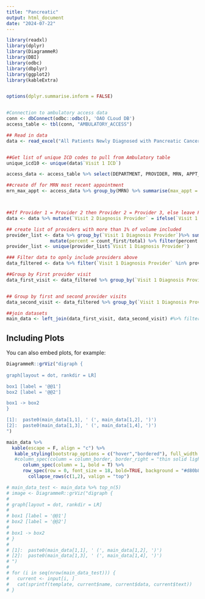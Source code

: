 ```yaml
---
title: "Pancreatic"
output: html_document
date: "2024-07-22"
---
```


```r
library(readxl)
library(dplyr)
library(DiagrammeR)
library(DBI)
library(odbc)
library(dbplyr)
library(ggplot2)
library(kableExtra)


options(dplyr.summarise.inform = FALSE)


#Connection to ambulatory access data
conn <- dbConnect(odbc::odbc(), 'OAO CLoud DB')
access_table <- tbl(conn, "AMBULATORY_ACCESS")

## Read in data
data <- read_excel("All Patients Newly Diagnosed with Pancreatic Cancer_2024-06-02.xlsx") %>% mutate(YEAR = format(`Visit 1 Diagnosis  Date`, "%Y")) %>% filter(YEAR >= 2020)


##Get list of unique ICD codes to pull from Ambulatory table
unique_icd10 <- unique(data$`Visit 1 ICD`)

access_data <- access_table %>% select(DEPARTMENT, PROVIDER, MRN, APPT_DTTM, PRIMARY_DX_CODE, APPT_STATUS) %>% filter(PRIMARY_DX_CODE %in% unique_icd10, APPT_STATUS %in% c("Arrived")) %>% collect()

##create df for MRN most recent appointment
mrn_max_appt <- access_data %>% group_by(MRN) %>% summarise(max_appt = format(max(APPT_DTTM), "%Y-%m-%d")) %>% filter(format(as.Date(max_appt), "%Y") == 2024)




```


```r
##If Provider 1 = Provider 2 then Provider 2 = Provider 3, else leave Provider 2
data <- data %>% mutate(`Visit 2 Diagnosis Provider` = ifelse(`Visit 1 Diagnosis Provider` == `Visit 2 Diagnosis Provider`, `Visit 3 Diagnosis Provider`, `Visit 2 Diagnosis Provider`))

## create list of providers with more than 1% of volume included
provider_list <- data %>% group_by(`Visit 1 Diagnosis Provider`)%>% summarise(count_first = n()) %>% mutate(total = sum(count_first)) %>%
                mutate(percent = count_first/total) %>% filter(percent >= 0.01)
provider_list <- unique(provider_list$`Visit 1 Diagnosis Provider`)

### Filter data to opnly include providers above
data_filtered <- data %>% filter(`Visit 1 Diagnosis Provider` %in% provider_list)

```

```r
##Group by First provider visit
data_first_visit <- data_filtered %>% group_by(`Visit 1 Diagnosis Provider`) %>% summarise(count_first = n())


## Group by first and second provider visits
data_second_visit <- data_filtered %>% group_by(`Visit 1 Diagnosis Provider`, `Visit 2 Diagnosis Provider`) %>% summarise(count_second = n())

##join datasets 
main_data <- left_join(data_first_visit, data_second_visit) #%>% filter(`Visit 1 Diagnosis Provider` != `Visit 2 Diagnosis Provider`)
```
## Including Plots

You can also embed plots, for example:

```r
DiagrammeR::grViz("digraph {
  
graph[layout = dot, rankdir = LR]

box1 [label = '@@1']
box2 [label = '@@2']

box1 -> box2
}

[1]:  paste0(main_data[1,1], ' (', main_data[1,2], ')')
[2]:  paste0(main_data[1,3], ' (', main_data[1,4], ')')
")

```

```r
main_data %>% 
  kable(escape = F, align = "c") %>%
   kable_styling(bootstrap_options = c("hover","bordered"), full_width = FALSE, position = "left", row_label_position = "l", font_size = 16) %>%
   #column_spec(column = column_border, border_right = "thin solid lightgray", width_min = "125px") %>%
      column_spec(column = 1, bold = T) %>%
      row_spec(row = 0, font_size = 18, bold=TRUE, background = "#d80b8c", color = "white") %>%
        collapse_rows(c(1,2), valign = "top")
```


```r
# main_data_test <- main_data %>% top_n(5) 
# image <- DiagrammeR::grViz("digraph {
#   
# graph[layout = dot, rankdir = LR]
# 
# box1 [label = '@@1']
# box2 [label = '@@2']
# 
# box1 -> box2
# }
# 
# [1]:  paste0(main_data[1,1], ' (', main_data[1,2], ')')
# [2]:  paste0(main_data[1,3], ' (', main_data[1,4], ')')
# ")
# 
# for (i in seq(nrow(main_data_test))) {
#   current <- input[i, ]
#   cat(sprintf(template, current$name, current$data, current$text))
# }
```
